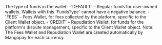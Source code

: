   
<ParamField body="FundsType" type="string">     
The type of funds in the wallet:  
-`DEFAULT` – Regular funds for user-owned wallets. Wallets with this `FundsType` cannot have a negative balance.  
-`FEES` – Fees Wallet, for fees collected by the platform, specific to the Client Wallet object.  
-`CREDIT` – Repudiation Wallet, for funds for the platform's dispute management, specific to the Client Wallet object.  
Note: The Fees Wallet and Repudiation Wallet are created automatically by Mangopay for each currency.  
</ParamField>